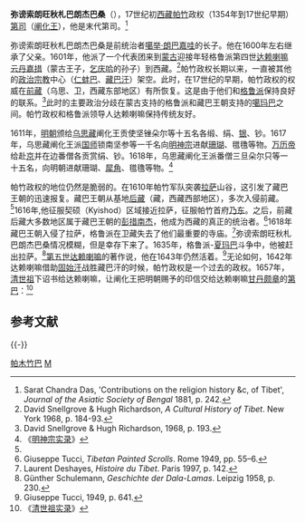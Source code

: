 '''弥谤索朗旺秋札巴朗杰巴桑'''（{{bo|z=མི་ཕམ་བསོད་ནམས་དབང་ཕྱུག་གྲགས་པ་རྣམ་རྒྱལ་དཔལ་བཟང|w=mi pham bsod nams dbang phyug grags pa rnam rgyal dpal bzang}}），17世纪初[[西藏|西藏]][[帕竹|帕竹]]政权（1354年到17世纪早期）[[第巴|第司]]（[[阐化王|阐化王]]），他是末代第司。<ref>Sarat Chandra Das, 'Contributions on the religion history &c, of Tibet', ''Journal of the Asiatic Society of Bengal'' 1881, p. 242.</ref>

弥谤索朗旺秋札巴朗杰巴桑是前统治者[[札释藏卜|噶举·朗巴嘉哇]]的长子。他在1600年左右继承了父亲。1601年，他派了一个代表团来到[[蒙古|蒙古]]迎接年轻格鲁派第四世[[达赖喇嘛|达赖喇嘛]][[云丹嘉措|云丹嘉措]]（蒙古王子，[[乞庆哈|乞庆哈]]的孙子）到西藏。<ref>David Snellgrove & Hugh Richardson, ''A Cultural History of Tibet''. New York 1968, p. 184-93.</ref>帕竹政权长期以来，一直被其他的[[政治|政治]][[宗教|宗教]]中心（[[仁蚌巴|仁蚌巴]]、[[藏巴汗|藏巴汗]]）架空。此时，在17世纪的早期，帕竹政权的权威在[[前藏|前藏]]（乌思、卫，西藏东部地区）有所恢复。这是由于他们和[[格鲁派|格鲁派]]保持良好的联系。<ref name="#1">David Snellgrove & Hugh Richardson, 1968, p. 193.</ref>此时的主要政治分歧在蒙古支持的格鲁派和藏巴王朝支持的[[噶玛巴|噶玛巴]]之间。帕竹政权和格鲁派领导人达赖喇嘛保持传统友好。

1611年，[[明朝|明朝]]颁给[[乌思藏|乌思藏]]阐化王贡使坚锉朵尔等十五名各缎、绢、[[银|银]]、钞。1617年，乌思藏阐化王派[[国师|国师]]锁南坚参等一千名向[[明神宗|明神宗]]进献[[珊瑚|珊瑚]]、氆氇等物。[[万历帝|万历帝]]给赴[[北京|京]]并在边番僧各贡赏绢、钞。1618年，乌思藏阐化王派番僧三旦朵尔只等一十五名，向明朝进献珊瑚、[[犀角|犀角]]、氆氇等物。<ref>《[[明实录|明神宗实录]]》</ref>

帕竹政权的地位仍然是脆弱的。在1610年帕竹军队突袭[[拉萨|拉萨]]山谷，这引发了藏巴王朝的迅速报复。藏巴王朝从基地[[后藏|后藏]]（藏，西藏西部地区），多次入侵前藏。<ref name="#1"/>1616年,他征服契硕（Kyishod）区域接近拉萨，征服帕竹首府[[乃东|乃东]]。之后，前藏后藏大多数地区属于藏巴王朝的[[彭措南杰|彭措南杰]]，他成为西藏的真正的统治者。<ref>Giuseppe Tucci, ''Tibetan Painted Scrolls''. Rome 1949, pp. 55–6.</ref>1618年藏巴王朝入侵了拉萨，格鲁派在卫藏失去了他们最重要的寺庙。<ref>Laurent Deshayes, ''Histoire du Tibet''. Paris 1997, p. 142.</ref>弥谤索朗旺秋札巴朗杰巴桑情况模糊，但是幸存下来了。1635年，格鲁派-[[夏玛巴|夏玛巴]]斗争中，他被赶出拉萨。<ref>Günther Schulemann, ''Geschichte der Dala-Lamas''. Leipzig 1958, p. 230.</ref>[[第五世达赖喇嘛|第五世达赖喇嘛]]的著作说，他在1643年仍然活着。<ref>Giuseppe Tucci, 1949, p. 641.</ref>无论如何，1642年达赖喇嘛借助[[固始汗|固始汗]]战胜藏巴汗的时候，帕竹政权是一个过去的政权。1657年，[[清世祖|清世祖]]下诏书给达赖喇嘛，让阐化王把明朝赐予的印信交给达赖喇嘛[[甘丹颇章|甘丹颇章]]的[[第巴|第巴]]：{{Cquote 2|朕自即位以来，阐化王曾三遣人进贡，每次约千人，因其归化效力，诚捆可嘉，故两踢敕印以示奖劝。今复遣坚错那卜来贡，兼持旧玉印一颗，并故明所给敕书求换。及览该部奏称：阐化王原系图白忒国主，后为图白忒藏巴汗所破，隶其属下。明季藏巴汗又为厄鲁特国顾实汗所破，以阐化王给与达赖喇嘛转给第巴，阐化王遂于达赖喇嘛处授格隆萨喜尔为喇嘛，第巴因为阐化王敕印，遂以边内安岛人为阐化王人，遣之以来。及问及来使坚错那卜等，言阐化王久隶第巴。而此次奏章复言皆为阐化王所奏，贡赋亦称阐化王。夫阐化王即属第巴，而屡次进贡仍称阐化王原名，今番进贡请换赖印，又不奏明，前后甚属不符。可将原委具实备书，付存问使人两喇布喇嘛萨木坦格隆具奏。}}<ref>《[[清实录|清世祖实录]]》</ref>

== 参考文献 ==
{{Reflist}}

{{-}}
{{start box}}
{{s-before|rows=3|[[札释藏卜|札释藏卜]]}}
{{s-title|[[帕竹王朝|帕竹王朝]]统治者|第十三任<br />阐化王<br />1600年代─1640年代}}
{{s-after|帕竹政权灭亡}}
{{s-title|[[西藏|西藏]]第司|1600年代─1618年}}
{{s-after|[[彭措南杰|彭措南杰]]}}
{{s-title|[[西藏|西藏]]政教领袖|（名义上）<br />1600年代─1642年}}
{{s-after|[[第五世达赖喇嘛|第五世达赖喇嘛]]}}
{{end box}}

[[Category:西藏君主|帕木竹巴]]
[[Category:明朝吐蕃人|M]]